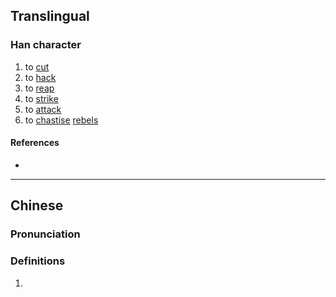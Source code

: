 {{character info/new}}
==Translingual==

===Han character===
{{Han char|rn=18|rad=刀|as=13|sn=15|four=|canj=YMLN|ids=⿰亶刂}}

# to [[cut]]
# to [[hack]]
# to [[reap]]
# to [[strike]]
# to [[attack]]
# to [[chastise]] [[rebel]]s

====References====
* {{Han ref|kx=0144.360|hdz=10359.050|uh=350A|ud=13578}}

----

==Chinese==
{{zh-forms}}

===Pronunciation===
{{zh-pron
|m=zhǎn,dǎn
|c=tan2
|mc=y
|cat=
}}

===Definitions===
{{zh-hanzi}}

# {{rfdef|zh}}
